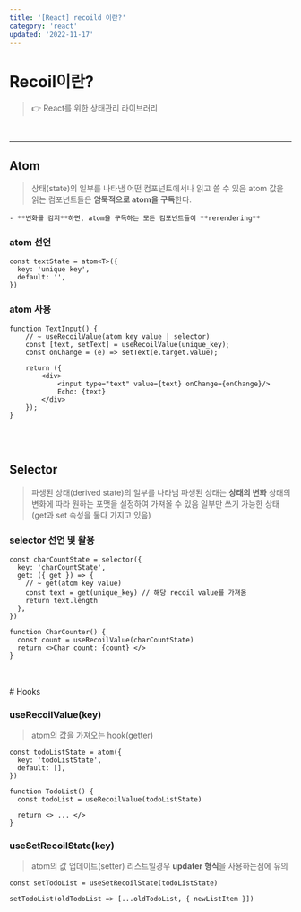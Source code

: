 ```yaml
---
title: '[React] recoild 이란?'
category: 'react'
updated: '2022-11-17'
---
```


# Recoil이란?

> 👉 React를 위한 상태관리 라이브러리

<br />
<hr />

## Atom

> 상태(state)의 일부를 나타냄
> 어떤 컴포넌트에서나 읽고 쓸 수 있음
> atom 값을 읽는 컴포넌트들은 **암묵적으로 atom을** **구독**한다.

    - **변화를 감지**하면, atom을 구독하는 모든 컴포넌트들이 **rerendering**

### atom 선언

```tsx
const textState = atom<T>({
  key: 'unique key',
  default: '',
})
```

### atom 사용

```tsx
function TextInput() {
	// ~ useRecoilValue(atom key value | selector)
	const [text, setText] = useRecoilValue(unique_key);
	const onChange = (e) => setText(e.target.value);

	return ({
		<div>
			<input type="text" value={text} onChange={onChange}/>
			Echo: {text}
		</div>
	});
}
```

<br />
<br />

## Selector

> 파생된 상태(derived state)의 일부를 나타냄
> 파생된 상태는 **상태의 변화**
> 상태의 변화에 따라 원하는 포맷을 설정하여 가져올 수 있음
> 일부만 쓰기 가능한 상태(get과 set 속성을 둘다 가지고 있음)

### selector 선언 및 활용

```tsx
const charCountState = selector({
  key: 'charCountState',
  get: ({ get }) => {
    // ~ get(atom key value)
    const text = get(unique_key) // 해당 recoil value를 가져옴
    return text.length
  },
})

function CharCounter() {
  const count = useRecoilValue(charCountState)
  return <>Char count: {count} </>
}
```

<br />
<br /># Hooks

### useRecoilValue(key)

> atom의 값을 가져오는 hook(getter)

```tsx
const todoListState = atom({
  key: 'todoListState',
  default: [],
})

function TodoList() {
  const todoList = useRecoilValue(todoListState)

  return <> ... </>
}
```

### useSetRecoilState(key)

> atom의 값 업데이트(setter)
> 리스트일경우 **updater 형식**을 사용하는점에 유의

```tsx
const setTodoList = useSetRecoilState(todoListState)

setTodoList(oldTodoList => [...oldTodoList, { newListItem }])
```
